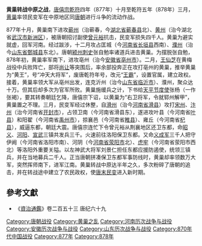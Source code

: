 {{Campaignbox 黃巢之亂}}
'''黄巢转战中原之战'''，[[唐僖宗|唐僖宗]][[乾符|乾符]]四年（877年）十月至乾符五年（878年）三月，[[黄巢|黄巢]]率领民变军在中原地区同[[唐朝|唐朝]]进行斗争的流动作战。

877年十月，黄巢南下进攻[[蕲州|蕲州]]（治蕲春，今[[湖北省|湖北省]][[蕲春县|蕲春县]]北）、[[黄州|黄州]]（治今湖北省[[武汉市|武汉市]][[新洲区|新洲区]]），被唐朝招讨副使[[曾元裕|曾元裕]]抗击，民变军损失四千人。黄巢为避实就虚，回军河南。经过跋涉，十二月攻占匡城（今[[河南省|河南省]][[长垣县|长垣县]]西南）、[[濮州|濮州]]（治今[[山东省|山东省]][[鄄城县|鄄城县]]东北）。唐朝[[颍州|颍州]][[刺史|刺史]]张自勉率诸道兵进击黄巢。为摆脱张自勉，878年初，黄巢率军南下，进攻亳州（治今[[安徽省|安徽省]][[亳州市|亳州市]]）。二月，[[王仙芝|王仙芝]]在黄梅战役中兵败阵亡，部将[[尚让|尚让]]等突围后，率余部投奔正在攻打亳州的黄巢，推举黄巢为“黄王”，号“冲天大将军”，废唐乾符年号，改元“[[王霸|王霸]]”，设置官属，建立政权。接着，黄巢率领大军从亳州出发，连克沂州（治今[[山东省|山东省]][[临沂市|临沂市]]）、濮州，聚众达十万。但其后却多次为官军所败。黄巢施缓兵之计，下书给[[天平节度使|天平节度使]]张杨（一作张褐），要其转奏朝廷乞降，唐僖宗下诏，以黄巢为“右卫将军，令就郓州解甲”，黄巢置之不理。三月，民变军经过休整，自[[滑州|滑州]]（治今[[河南省|河南省]][[滑县|滑县]]）攻打[[宋州|宋州]]、[[汴州|汴州]]（治今河南省[[开封市|开封市]]），占领卫南（今河南省滑县东），遂进攻叶县（今河南省[[叶县|叶县]]）和阳翟（今河南省[[禹州市|禹州市]]），掠襄邑（今河南省[[睢县|睢县]]）、雍丘（今河南省[[杞县|杞县]]），威逼东都，朝廷大震。唐僖宗连忙下令曾元裕从荆襄地区还卫东都，命[[昭义|昭义]]、[[河阳|河阳]]、[[宣武军节度使|宣武]]三镇共发兵三千。火速前往洛阳保卫东都。又命[[义成军|义成军]]三千人把守伊阙（今河南省洛阳市南）、河阴（今[[河南省|河南省]][[荥阳市|荥阳市]]北）、[[虎牢|虎牢]]（今河南省荥阳市西北）等洛阳外重要关隘。以左神武大将军刘景仁担任东都应援防遏使，统领三镇兵，并在当地募兵二千人。正当唐朝拼凑保卫东都军事防线时，黄巢却率领数万大军，突然挥师南下，进军江南。黄巢转战中原达半年之久，多次粉碎了唐朝的追击，并在转战途中建立了农民政权，使[[唐末民变|唐末民变]]进入新时期。

==參考文獻==
*《[[資治通鑑|資治通鑑]]》卷二百五十三 唐纪六十九

{{DEFAULTSORT:H}}
[[Category:唐朝战役|Category:唐朝战役]]
[[Category:黄巢之乱|Category:黄巢之乱]]
[[Category:河南历次战争与战役|Category:河南历次战争与战役]]
[[Category:安徽历次战争与战役|Category:安徽历次战争与战役]]
[[Category:山东历次战争与战役|Category:山东历次战争与战役]]
[[Category:870年代中国战役|Category:870年代中国战役]]
[[Category:877年|Category:877年]]
[[Category:878年|Category:878年]]